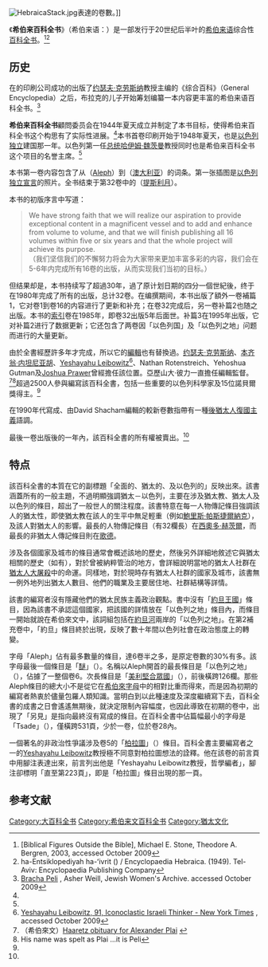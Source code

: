 [[File:HebraicaStack.jpg|thumb]]表達的卷數。]]

《'''希伯来百科全书'''》（希伯来语：{{rtl-lang|he|האנציקלופדיה העברית}}）是一部发行于20世纪后半叶的[[希伯来语|希伯来语]]综合性[[百科全书|百科全书]]。<ref>[Biblical Figures Outside the Bible], Michael E. Stone, Theodore A. Bergren, 2003, accessed October 2009</ref><ref>ha-Entsiklopediyah ha-ʻivrit ({{rtl-lang|he|האנצקלופדיה העברית}}) / Encyclopaedia Hebraica. (1949). Tel-Aviv: Encyclopaedia Publishing Company</ref>

== 历史 ==
在{{le|布拉克·彼力|Bracha Peli}}的印刷公司成功的出版了[[约瑟夫·克劳斯纳|约瑟夫·克劳斯纳]]教授主编的《综合百科》（General Encyclopedia）之后，布拉克的儿子{{le|亚历山大·彼力|Alexander Peli}}开始筹划编纂一本内容更丰富的希伯来语百科全书。<ref name=bracha>[http://jwa.org/encyclopedia/article/peli-bracha Bracha Peli] {{WebCite|url=https://www.webcitation.org/6GXbVLZ7e?url=http://jwa.org/encyclopedia/article/peli-bracha |date=20130511180035 |dateformat=iso }}, Asher Weill, Jewish Women's Archive. accessed October 2009</ref>

'''希伯来百科全书'''顧問委员会在1944年夏天成立并制定了本书目标，使得希伯来百科全书这个构思有了实际性进展。<ref name=plai/>本书首卷印刷开始于1948年夏天，也是[[以色列|以色列]][[以色列#1948.E5.B9.B4.E7.8D.A8.E7.AB.8B.E6.88.B0.E7.88.AD|独立]]建国那一年。以色列第一任[[以色列总统列表|总统]][[哈伊姆·魏茨曼|哈伊姆·魏茨曼]]教授同时也是希伯来百科全书这个项目的名誉主席。<ref name=plai/>

本书第一卷内容包含了从''{{rtl-lang|he|א}}''（[[Aleph|Aleph]]）到''{{rtl-lang|he|אוסטרליה}}''（[[澳大利亚|澳大利亚]]）的词条。第一张插图是[[以色列独立宣言|以色列独立宣言]]的照片。全书结束于第32卷中的''{{rtl-lang|he|תשרי}}''（[[提斯利月|提斯利月]]）。

本书的初版序言中写道：
<blockquote>
We have strong faith that we will realize our aspiration to provide exceptional content in a magnificent vessel and to add and enhance from volume to volume, and that we will finish publishing all 16 volumes within five or six years and that the whole project will achieve its purpose.
<br />
（我们坚信我们的不懈努力将会为大家带来更加丰富多彩的内容，我们会在5-6年内完成所有16卷的出版，从而实现我们当初的目标。）
</blockquote>
但结果却是，本书持续写了超過30年，過了原计划日期的四分一個世紀後，终于在1980年完成了所有的出版，总计32卷。在编撰期间，本书出版了額外一卷補篇1，它对卷1到卷16的内容进行了更新和补充；在卷32完成后，另一卷补篇2也随之出版。本书的[[索引|索引]]卷在1985年，即卷32出版5年后面世。补篇3在1995年出版，它对补篇2进行了数据更新；它还包含了两卷因「以色列国」及「以色列之地」问题而进行的大量更新。

由於全書經歷許多年才完成，所以它的[[編輯|編輯]]也有替換過。[[约瑟夫·克劳斯纳|约瑟夫·克劳斯纳]]、[[本齐翁·内坦尼亚胡|本齐翁·内坦尼亚胡]]、[[Yeshayahu_Leibowitz|Yeshayahu Leibowitz]]<ref name=Leib>[http://query.nytimes.com/gst/fullpage.html?res=9D07E6D61F30F93AA2575BC0A962958260 Yeshayahu Leibowitz, 91, Iconoclastic Israeli Thinker - New York Times] {{Wayback|url=http://query.nytimes.com/gst/fullpage.html?res=9D07E6D61F30F93AA2575BC0A962958260 |date=20200328180713 }}, accessed October 2009</ref>、Nathan Rotenstreich、Yehoshua Gutman及[[Joshua_Prawer|Joshua Prawer]]曾經擔任該位置。亞歷山大·彼力一直擔任編輯監督。<ref name=plai>（希伯來文）[http://www.haaretz.com/hasite/pages/ShArtPE.jhtml?itemNo=867450&contrassID=2&subContrassID=2&sbSubContrassID=0 Haaretz obituary for Alexander Plai] {{Wayback|url=http://www.haaretz.com/hasite/pages/ShArtPE.jhtml?itemNo=867450&contrassID=2&subContrassID=2&sbSubContrassID=0 |date=20071001105608 }}</ref><ref>His name was spelt as Plai ...it is Peli</ref>超過2500人參與編寫該百科全書，包括一些重要的以色列科學家及15位諾貝爾獎得主。<ref name=plai/>

在1990年代寫成、由David Shacham編輯的較新卷數{{Who|被批評|time=2009-10-18}}指帶有一種[[後猶太人復國主義|後猶太人復國主義]]語調。

最後一卷出版後的一年內，該百科全書的所有權被賣出。<ref name=bracha/>

== 特点 ==
該百科全書的本質在它的副標題「全面的、猶太的、及以色列的」反映出來。該書涵蓋所有的一般主題，不過明顯強調猶太－以色列，主要在涉及猶太教、猶太人及以色列的條目，超出了一般世人的關注程度。該書特意在每一人物傳記條目強調該人的猶太性，即使猶太教在該人的生平中無足輕重（例如[[鮑里斯·帕斯捷爾納克|鮑里斯·帕斯捷爾納克]]），及該人對猶太人的影響。最長的人物傳記條目（有32欄長）在[[西奧多·赫茨爾|西奧多·赫茨爾]]，而最長的非猶太人傳記條目則在[[歌德|歌德]]。

涉及各個國家及城市的條目通常會概述該地的歷史，然後另外詳細地敘述它與猶太相關的歷史（如有），對於曾被納粹管治的地方，會詳細說明當地的猶太人社群在[[猶太人大屠殺|猶太人大屠殺]]中的命運。同樣地，對於現時存有猶太人社群的國家及城市，該書無一例外地列出猶太人數目、他們的職業及主要居住地、社群結構等詳情。

該書的編寫者沒有隱藏他們的猶太民族主義政治觀點。書中沒有「[[約旦|約旦王國]]」條目，因為該書不承認這個國家，把該國的詳情放在「以色列之地」條目內，而條目一開始就說在希伯來文中，該詞組包括在[[約旦河|約旦河]]兩岸的「以色列之地」。在第2補充卷中，「約旦」條目終於出現，反映了數十年間以色列社會在政治態度上的轉變。

字母「Aleph」佔有最多數量的條目，達6卷半之多，是原定卷數的30%有多。該字母最後一個條目是「[[醚|醚]]」（{{rtl-lang|he|אתרים}}）。名稱以Aleph開首的最長條目是「以色列之地」（{{rtl-lang|he|ארץ ישראל}}），佔據了一整個卷6。次長條目是「[[美利堅合眾國|美利堅合眾國]]」（{{rtl-lang|he|ארצות הברית של אמריקה}}），前後橫跨126欄。那些Aleph條目的總大小不是從它在[[希伯來字母|希伯來字母]]中的相對比重而得來，而是因為初期的編寫者熱衷於儘量包羅人類知識。當明白到以此種速度及深度繼續寫下去，百科全書的成書之日會遙遙無期後，就決定限制內容幅度，也因此導致在初期的卷中，出現了「另見」是指向最終沒有寫成的條目。在百科全書中佔篇幅最小的字母是「Tsade」（{{rtl-lang|he|צ}}），僅橫跨531頁，少於一卷，位於卷28內。

一個著名的非政治性爭議涉及卷5的「[[柏拉圖|柏拉圖]]」（{{rtl-lang|he|אפלטון}}）條目。百科全書主要編寫者之一的[[Yeshayahu_Leibowitz|Yeshayahu Leibowitz]]教授極不同意對柏拉圖想法的詮釋。他在該卷的前言頁中用腳注表達出來，前言列出他是「Yeshayahu Leibowitz教授，哲學編者」，腳注卻標明「直至第223頁」，即是「柏拉圖」條目出現的那一頁。{{Citation needed|date=2009-10-23}}

== 参考文献 ==
{{reflist}}

[[Category:大百科全书|Category:大百科全书]]
[[Category:希伯来文百科全书|Category:希伯来文百科全书]]
[[Category:猶太文化|Category:猶太文化]]